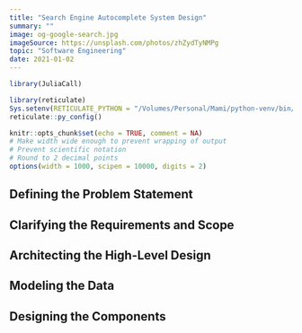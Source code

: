 ```yaml
---
title: "Search Engine Autocomplete System Design"
summary: ""
image: og-google-search.jpg
imageSource: https://unsplash.com/photos/zhZydTyNMPg
topic: "Software Engineering"
date: 2021-01-02
---
```


```r
library(JuliaCall)

library(reticulate)
Sys.setenv(RETICULATE_PYTHON = "/Volumes/Personal/Mami/python-venv/bin/python")
reticulate::py_config()

knitr::opts_chunk$set(echo = TRUE, comment = NA)
# Make width wide enough to prevent wrapping of output
# Prevent scientific notation
# Round to 2 decimal points
options(width = 1000, scipen = 10000, digits = 2)
```

## Defining the Problem Statement

## Clarifying the Requirements and Scope

## Architecting the High-Level Design

## Modeling the Data

## Designing the Components

